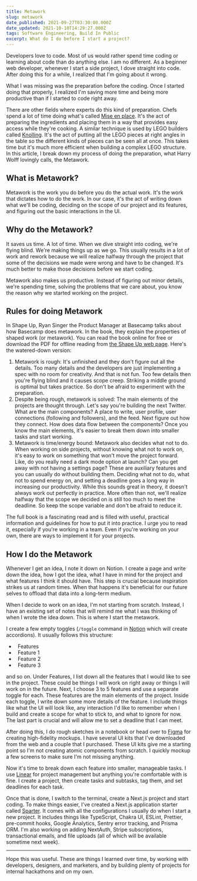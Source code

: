 ```yaml
---
title: Metawork
slug: metawork
date_published: 2021-09-27T03:30:00.000Z
date_updated: 2021-10-10T14:29:27.000Z
tags: Software Engineering, Build In Public
excerpt: What do I do before I start a project?
---
```


Developers love to code. Most of us would rather spend time coding or learning about code than do anything else. I am no different. As a beginner web developer, whenever I start a side project, I dove straight into code. After doing this for a while, I realized that I'm going about it wrong.

What I was missing was the preparation before the coding. Once I started doing that properly, I realized I'm saving more time and being more productive than if I started to code right away.

There are other fields where experts do this kind of preparation. Chefs spend a lot of time doing what's called [Mise en place](*https://en.wikipedia.org/wiki/Mise_en_place*). It's the act of preparing the ingredients and placing them in a way that provides easy access while they're cooking. A similar technique is used by LEGO builders called [Knolling](*https://en.wikipedia.org/wiki/Tom_Sachs#Knolling*). It's the act of putting all the LEGO pieces at right angles in the table so the different kinds of pieces can be seen all at once. This takes time but it's much more efficient when building a complex LEGO structure. In this article, I break down my process of doing the preparation, what Harry Wolff lovingly calls, the Metawork.

## What is Metawork?

Metawork is the work you do before you do the actual work. It's the work that dictates how to do the work. In our case, it's the act of writing down what we'll be coding, deciding on the scope of our project and its features, and figuring out the basic interactions in the UI.

## Why do the Metawork?

It saves us time. A lot of time. When we dive straight into coding, we're flying blind. We're making things up as we go. This usually results in a lot of work and rework because we will realize halfway through the project that some of the decisions we made were wrong and have to be changed. It's much better to make those decisions before we start coding.

Metawork also makes us productive. Instead of figuring out minor details, we're spending time, solving the problems that we care about, you know the reason why we started working on the project.

## Rules for doing Metawork

In Shape Up, Ryan Singer the Product Manager at Basecamp talks about how Basecamp does metawork. In the book, they explain the properties of shaped work (or metawork). You can read the book online for free or download the PDF for offline reading from [the Shape Up web page](*https://basecamp.com/shapeup*). Here's the watered-down version:

1. Metawork is rough: It's unfinished and they don't figure out all the details. Too many details and the developers are just implementing a spec with no room for creativity. And that is not fun. Too few details then you're flying blind and it causes scope creep. Striking a middle ground is optimal but takes practice. So don't be afraid to experiment with the preparation.
2. Despite being rough, metawork is solved: The main elements of the projects are thought through. Let's say you're building the next Twitter. What are the main components? A place to write, user profile, user connections (following and followers), and the feed. Next figure out how they connect. How does data flow between the components? Once you know the main elements, it's easier to break them down into smaller tasks and start working.
3. Metawork is time/energy bound: Metawork also decides what not to do. When working on side projects, without knowing what not to work on, it's easy to work on something that won't move the project forward. Like, do you really need a dark mode option at launch? Can you get away with not having a settings page? These are auxiliary features and you can usually do without building them. Deciding what not to do, what not to spend energy on, and setting a deadline goes a long way in increasing our productivity. While this sounds great in theory, it doesn't always work out perfectly in practice. More often than not, we'll realize halfway that the scope we decided on is still too much to meet the deadline. So keep the scope variable and don't be afraid to reduce it.

The full book is a fascinating read and is filled with useful, practical information and guidelines for how to put it into practice. I urge you to read it, especially if you're working in a team. Even if you're working on your own, there are ways to implement it for your projects.

## How I do the Metawork

Whenever I get an idea, I note it down on Notion. I create a page and write down the idea, how I got the idea, what I have in mind for the project and what features I think it should have. This step is crucial because inspiration strikes us at random times. When that happens it's beneficial for our future selves to offload that data into a long-term medium.

When I decide to work on an idea, I'm not starting from scratch. Instead, I have an existing set of notes that will remind me what I was thinking of when I wrote the idea down. This is where I start the metawork.

I create a few empty toggles (`/toggle` command in [Notion](*https://www.notion.so*) which will create accordions). It usually follows this structure:

-   Features
-   Feature 1
-   Feature 2
-   Feature 3

and so on. Under Features, I list down all the features that I would like to see in the project. These could be things I will work on right away or things I will work on in the future. Next, I choose 3 to 5 features and use a separate toggle for each. These features are the main elements of the project. Inside each toggle, I write down some more details of the feature. I include things like what the UI will look like, any interaction I'd like to remember when I build and create a scope for what to stick to, and what to ignore for now. The last part is crucial and will allow me to set a deadline that I can meet.

After doing this, I do rough sketches in a notebook or head over to [Figma](*https://figma.com*) for creating high-fidelity mockups. I have several UI kits that I've downloaded from the web and a couple that I purchased. These UI kits give me a starting point so I'm not creating atomic components from scratch. I quickly mockup a few screens to make sure I'm not missing anything.

Now it's time to break down each feature into smaller, manageable tasks. I use [Linear](*https://linear.app*) for project management but anything you're comfortable with is fine. I create a project, then create tasks and subtasks, tag them, and set deadlines for each task.

Once that is done, I switch to the terminal, create a Next.js project and start coding. To make things easier, I've created a Next.js application starter called [Sparter](*https://github.com/opencatalysts/sparter*). It comes with all the configurations I usually do when I start a new project. It includes things like TypeScript, Chakra UI, ESLint, Prettier, pre-commit hooks, Google Analytics, Sentry error tracking, and Prisma ORM. I'm also working on adding NextAuth, Stripe subscriptions, transactional emails, and file uploads (all of which will be available sometime next week).

---

Hope this was useful. These are things I learned over time, by working with developers, designers, and marketers, and by building plenty of projects for internal hackathons and on my own.
